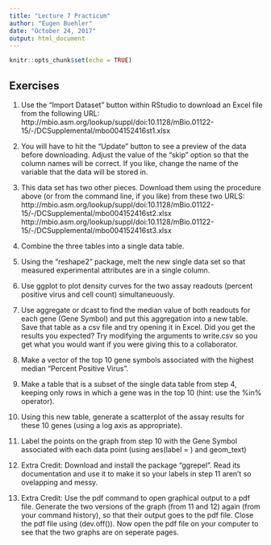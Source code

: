 ```yaml
---
title: "Lecture 7 Practicum"
author: "Eugen Buehler"
date: "October 24, 2017"
output: html_document
---
```


```r
knitr::opts_chunk$set(echo = TRUE)
```

## Exercises

1. Use the "Import Dataset" button within RStudio to download an Excel file from the following URL:</br> http://mbio.asm.org/lookup/suppl/doi:10.1128/mBio.01122-15/-/DCSupplemental/mbo004152416st1.xlsx

2. You will have to hit the "Update" button to see a preview of the data before downloading.  Adjust the value of the "skip" option so that the column names will be correct.  If you like, change the name of the variable that the data will be stored in.

3. This data set has two other pieces.  Download them using the procedure above (or from the command line, if you like) from these two URLS:</br>
http://mbio.asm.org/lookup/suppl/doi:10.1128/mBio.01122-15/-/DCSupplemental/mbo004152416st2.xlsx
http://mbio.asm.org/lookup/suppl/doi:10.1128/mBio.01122-15/-/DCSupplemental/mbo004152416st3.xlsx

4. Combine the three tables into a single data table.

5. Using the "reshape2" package, melt the new single data set so that measured experimental attributes are in a single column.

6. Use ggplot to plot density curves for the two assay readouts (percent positive virus and cell count) simultaneuously.

7. Use aggregate or dcast to find the median value of both readouts for each gene (Gene Symbol) and put this aggregation into a new table.  Save that table as a csv file and try opening it in Excel.  Did you get the results you expected?  Try modifying the arguments to write.csv so you get what you would want if you were giving this to a collaborator.

8. Make a vector of the top 10 gene symbols associated with the highest median "Percent Positive Virus".

9. Make a table that is a subset of the single data table from step 4, keeping only rows in which a gene was in the top 10 (hint: use the %in% operator).

10.  Using this new table, generate a scatterplot of the assay results for these 10 genes (using a log axis as appropriate).

11. Label the points on the graph from step 10 with the Gene Symbol associated with each data point (using aes(label = ) and geom_text)

12. Extra Credit: Download and install the package "ggrepel".  Read its documentation and use it to make it so your labels in step 11 aren't so ovelapping and messy.

13. Extra Credit: Use the pdf command to open graphical output to a pdf file.  Generate the two versions of the graph (from 11 and 12) again (from your command history), so that their output goes to the pdf file.  Close the pdf file using (dev.off()).  Now open the pdf file on your computer to see that the two graphs are on seperate pages.
